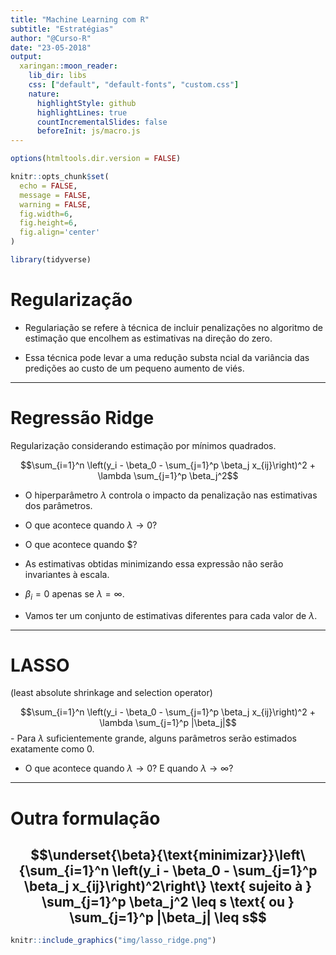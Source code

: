 ```yaml
---
title: "Machine Learning com R"
subtitle: "Estratégias"
author: "@Curso-R"
date: "23-05-2018"
output:
  xaringan::moon_reader:
    lib_dir: libs
    css: ["default", "default-fonts", "custom.css"]
    nature:
      highlightStyle: github
      highlightLines: true
      countIncrementalSlides: false
      beforeInit: js/macro.js
---
```


```r
options(htmltools.dir.version = FALSE)

knitr::opts_chunk$set(
  echo = FALSE, 
  message = FALSE, 
  warning = FALSE,
  fig.width=6, 
  fig.height=6,
  fig.align='center'
)

library(tidyverse)
```

# Regularização

- Regulariação se refere à técnica de incluir penalizações no algoritmo de estimação que encolhem as estimativas na direção do zero.

- Essa técnica pode levar a uma redução substa  ncial da variância das predições ao custo de um pequeno aumento de viés.

---

# Regressão Ridge

Regularização considerando estimação por mínimos quadrados.

$$\sum_{i=1}^n \left(y_i - \beta_0 - \sum_{j=1}^p \beta_j x_{ij}\right)^2 + \lambda \sum_{j=1}^p \beta_j^2$$

- O hiperparâmetro $\lambda$ controla o impacto da penalização nas estimativas dos parâmetros.

- O que acontece quando $\lambda \longrightarrow 0$?

- O que acontece quando $\lambda \longrightarrow \infty?

- As estimativas obtidas minimizando essa expressão não serão invariantes à escala.

- $\beta_i = 0$ apenas se $\lambda = \infty$.

- Vamos ter um conjunto de estimativas diferentes para cada valor de $\lambda$.

---

# LASSO

(least absolute shrinkage and selection operator)


$$\sum_{i=1}^n \left(y_i - \beta_0 - \sum_{j=1}^p \beta_j x_{ij}\right)^2 + \lambda \sum_{j=1}^p |\beta_j|$$
- Para $\lambda$ suficientemente grande, alguns parâmetros serão estimados exatamente como 0.

- O que acontece quando $\lambda \longrightarrow 0$? E quando $\lambda \longrightarrow \infty$?

---

# Outra formulação

$$\underset{\beta}{\text{minimizar}}\left\{\sum_{i=1}^n \left(y_i - \beta_0 - \sum_{j=1}^p \beta_j x_{ij}\right)^2\right\} \text{ sujeito à } \sum_{j=1}^p \beta_j^2 \leq s \text{ ou } \sum_{j=1}^p |\beta_j| \leq s$$
--

```r
knitr::include_graphics("img/lasso_ridge.png")
```